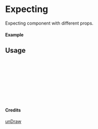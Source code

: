 
<Meta of={Expecting} title="unDraw/Expecting" />

# Expecting

Expecting component with different props.

#### Example

<Canvas of={Expecting.Primary} />

## Usage

```ts
import { Expecting } from "yadl-ui";

const Example = () => {
  return (
      <Expecting />
  );
};

export default Example;
```

#### Credits
[unDraw](https://undraw.co/illustrations)
